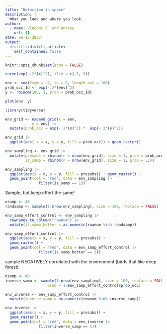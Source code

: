 ```yaml
---
title: "Detection in space"
description: |
  What you look and where you look.
author:
  - name: Vincent B  and Andrew
    url: {}
date: 06-15-2022
output:
  distill::distill_article:
    self_contained: false
---
```



```r
knitr::opts_chunk$set(echo = FALSE)
```

```r
curve(exp(-.2*(x)^2), xlim = c(-5, 5))

env <- seq(from = -6, to = 6, length.out = 100)
prob_occ_1d <- exp(-.2*(env)^2)
y <- rbinom(100, 1, prob = prob_occ_1d)

plot(env, y)

library(tidyverse)

env_grid <- expand_grid(x = env,
            y = env) |> 
  mutate(prob_occ = exp(-.2*(x)^2) *  exp(-.2*(y)^2))

env_grid |> 
  ggplot(aes( x = x, y = y, fill = prob_occ)) + geom_raster()

```


```r
env_sampling <- env_grid |> 
  mutate(presabs = rbinom(n = nrow(env_grid), size = 1, prob = prob_occ),
         is_samp = rbinom(n = nrow(env_grid), size = 1, prob = .1))

env_sampling |> 
  ggplot(aes(x = x, y = y, fill = presabs)) + geom_raster() + 
  geom_point(col = "red", data = env_sampling |> 
               filter(is_samp == 1))
```


Sample, but keep effort the same! 

```r
nsamp <- 40
randsamp <- sample(1:nrow(env_sampling), size = 100, replace = FALSE)

env_samp_effort_control <- env_sampling |> 
  rownames_to_column("rownum") |> 
  mutate(is_samp_better = as.numeric(rownum %in% randsamp))

env_samp_effort_control |>
  ggplot(aes(x = x, y = y, fill = presabs)) + 
  geom_raster() + 
  geom_point(col = "red", data = env_samp_effort_control |> 
               filter(is_samp_better == 1))

```


sample NEGATIVELY correlated with the environment (birds that like deep forest)

```r
nsamp <- 40
inverse_samp <- sample(1:nrow(env_sampling), size = 100, replace = FALSE,
                   prob = 1-env_samp_effort_control$prob_occ)

env_inverse <- env_samp_effort_control |> 
  mutate(inverse_samp = as.numeric(rownum %in% inverse_samp))

env_inverse |> 
  ggplot(aes(x = x, y = y, fill = presabs)) + 
  geom_raster() + 
  geom_point(col = "red", data = env_inverse |> 
               filter(inverse_samp == 1))


```

